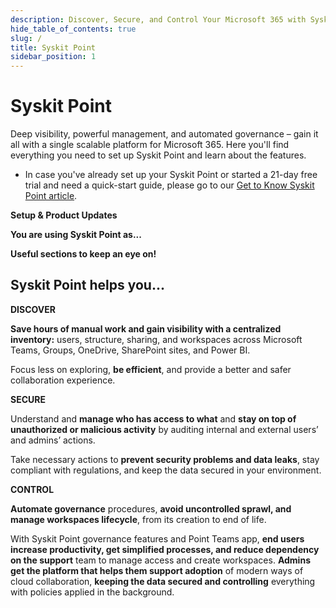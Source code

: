 ```yaml
---
description: Discover, Secure, and Control Your Microsoft 365 with Syskit Point
hide_table_of_contents: true
slug: /
title: Syskit Point
sidebar_position: 1
---
```


# Syskit Point

Deep visibility, powerful management, and automated governance – gain it all with a single scalable platform for Microsoft 365. Here you'll find everything you need to set up Syskit Point and learn about the features.

* In case you've already set up your Syskit Point or started a 21-day free trial and need a quick-start guide, please go to our [Get to Know Syskit Point article](get-to-know-syskit-point/point-starter-kit.md).

**Setup & Product Updates**


<LandingTileGrid>
  <LandingTile
    title="Syskit Point - Cloud"
    description="Get information about product updates, SaaS installation and activation."
    imageUrl="../static/img/cloud_icon_color_syskit.png"
    linkUrl="/set-up-point-cloud/overview"
    imageAlt="Syskit Point Cloud"
  />
  <LandingTile
    title="Syskit Point - Enterprise"
    description="Get information about product updates, self-hosted installation and activation."
    imageUrl="../static/img/data centar_icon_color_syskit.png"
    linkUrl="/set-up-point-enterprise/deployment/overview"
    imageAlt="Syskit Point Enterprise"
  />
</LandingTileGrid>

**You are using Syskit Point as...**

<LandingTileGrid>
  <LandingTile
    title="Administrator"
    description="Learn how to configure it all, as well as how to use reporting, auditing, management, and governance features."
    imageUrl="../static/img/admin_icon_color_syskit.png"
    linkUrl="/configuration/how-to-configure-Point"
    imageAlt="Point Administrators"
  />
  <LandingTile
    title="M365 End User/Workspaces Owner"
    description="Learn how to easily get an overview across workspaces, request and manage access, or even create new workspaces."
    imageUrl="../static/img/business users_icon_color_syskit.png"
    linkUrl="/point-collaborators/"
    imageAlt="Point End-Users"
  />
</LandingTileGrid>

**Useful sections to keep an eye on!**

<LandingTileGrid>
  <LandingTile
    title="Product Updates"
    description="We regularly launch updates to keep you up-to-date with the latest technology and provide you with new ways of managing M365. Be efficient and gain control at every point."
    imageUrl="../static/img/logo.svg"
    linkUrl="/releases/"
    imageAlt="Product Updates"
  />
  <LandingTile
    title="FAQ"
    description="Security, free trial, activation, licensing, we tried to cover it all for you. Please check if there is an answer to your question here, and if not, please feel free to contact us."
    imageUrl="../static/img/logo.svg"
    linkUrl="/faq/"
    imageAlt="FAQ"
  />
  <LandingTile
    title="Troubleshooting"
    description="If you are facing issues with Syskit Point, our team is happy to help. In this section, you can locate information our team might need to get your problems solved quickly and efficiently."
    imageUrl="../static/img/logo.svg"
    linkUrl="/troubleshooting/"
    imageAlt="Troubleshooting"
  />
</LandingTileGrid>

## Syskit Point helps you...

**DISCOVER**

**Save hours of manual work and gain visibility with a centralized inventory:** users, structure, sharing, and workspaces across Microsoft Teams, Groups, OneDrive, SharePoint sites, and Power BI.

Focus less on exploring, **be efficient**, and provide a better and safer collaboration experience.

**SECURE**

Understand and **manage who has access to what** and **stay on top of unauthorized or malicious activity** by auditing internal and external users’ and admins’ actions.

Take necessary actions to **prevent security problems and data leaks**, stay compliant with regulations, and keep the data secured in your environment.

**CONTROL**

**Automate governance** procedures, **avoid uncontrolled sprawl, and manage workspaces lifecycle**, from its creation to end of life.

With Syskit Point governance features and Point Teams app, **end users increase productivity, get simplified processes, and reduce dependency on the support** team to manage access and create workspaces. **Admins get the platform that helps them support adoption** of modern ways of cloud collaboration, **keeping the data secured and controlling** everything with policies applied in the background.

